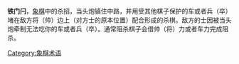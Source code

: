 '''铁门闩'''，[[象棋|象棋]]中的杀招，当头炮镇住中路，并用受其他棋子保护的车或者兵（卒）堵在敌方将（帅）边上（对方士的原本位置）配合形成的杀棋。敌方的士因被当头炮牵制无法吃你的车或者兵（卒）。通常阻杀棋子会借帅（将）力或者车力完成阻杀。
{{Xiangqi diagram|=
| tleft
| 铁门闩1
|=
 | |  |ed|ad|gd|rl| | | |=
 |  |  |  | |ad|  |  |  |  |=
 |  | | |  |ed|  |  | |  |=
 | |  | |  |cl|  | |  | |=
 |  |  |  |  |  |  |  |  |  |=
 |  |  |  |  |  |  |  |  ||=
 | |  | |  | |  | || |=
 |  | |  |  |  |  |  | |  |=
 ||  |  |  |  |  |  |  | |=
 | | |el|al| |gl|  | | |=
 |size=28
 |width=250
 | 
}}
{{Xiangqi diagram|=
| tleft
| 铁门闩2
|=
| |  |ed|ad|gd|sl| | | |=
 |  |  |  | |ad|  |  |  |  |=
 |  | | |  |ed|  |  | |  |=
 | |  | |  |cl|  | |  | |=
 |  |  |  |  |  |  |  |  |  |=
 |  |  |  |  |  |  |  |  ||=
 | |  | |  | |  | || |=
 |  | |  |  |  |  |  | |  |=
 ||  |  |  |  |  |  |  | |=
 | | |el|al| |gl|  | | |=
 |size=28
 |width=250
 | 
}}
{{Xiangqi diagram|=
| tleft
| 铁门闩3
|=
| |  |ed|ad|gd|sl| | | |=
 |  |  |  | |ad|  |  |  |  |=
 |  | | |  |ed|  |  | |  |=
 | |  | |  |cl|  | |  | |=
 |  |  |  |  |  |  |  |  |  |=
 |  |  |  |  |  |  |  |  ||=
 | |  | |  | |  | || |=
 |  | |  |  |  |  |  | |  |=
 ||  |  |  |  |  |  |  | |=
 | | |el|al|gl|rl|  | | |=
 |size=28
 |width=250
 | 
}}
{{Xiangqi diagram|=
| tleft
| 铁门闩4
|=
| |  |ed|ad|gd|rl| | | |=
 |  |  |  | |ad|  |  |  |  |=
 |  | | |  |ed|  |  | |  |=
 | |  | |  |cl|  | |  | |=
 |  |  |  |  |  |  |  |  |  |=
 |  |  |  |  |  |  |  |  ||=
 | |  | |  | |  | || |=
 |  | |  |  |  |  |  | |  |=
 ||  |  |  |  |  |  |  | |=
 | | |el|al|gl|rl|  | | |=
 |size=28
 |width=250
 | 
}}
{{Xiangqi diagram|=
| tleft
| 铁门闩5（使用马保护车成杀）
|=
| |  |ed|ad|gd|rl| | | |=
 |  |  |  | |ad|  |  |hl|  |=
 |  | | |  |ed|  |  | |  |=
 | |  | |  |cl|  | |  | |=
 |  |  |  |  |  |  |  |  |  |=
 |  |  |  |  |  |  |  |  ||=
 | |  | |  | |  | || |=
 |  | |  |  |  |  |  | |  |=
 ||  |  |  |  |  |  |  | |=
 | | |el|al|gl|  |  | | |=
 |size=28
 |width=250
 | 
}}
{{ChineseChess}}
[[Category:象棋术语|Category:象棋术语]]